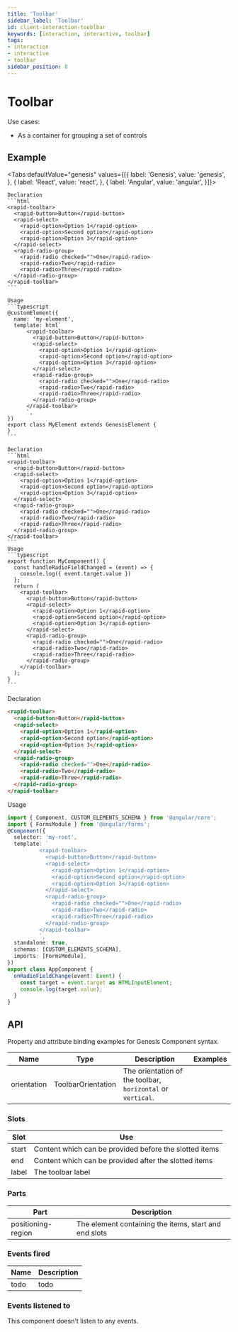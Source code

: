 ```yaml
---
title: 'Toolbar'
sidebar_label: 'Toolbar'
id: client-interaction-tooblbar
keywords: [interaction, interactive, toolbar]
tags:
- interaction
- interactive
- toolbar
sidebar_position: 8
---
```



# Toolbar

Use cases:
* As a container for grouping a set of controls

## Example

<ToolbarDemo />

<Tabs defaultValue="genesis" values={[{ label: 'Genesis', value: 'genesis', }, { label: 'React', value: 'react', }, { label: 'Angular', value: 'angular', }]}>

  <TabItem value="genesis">

    Declaration
    ```html
    <rapid-toolbar>
      <rapid-button>Button</rapid-button>
      <rapid-select>
        <rapid-option>Option 1</rapid-option>
        <rapid-option>Second option</rapid-option>
        <rapid-option>Option 3</rapid-option>
      </rapid-select>
      <rapid-radio-group>
        <rapid-radio checked="">One</rapid-radio>
        <rapid-radio>Two</rapid-radio>
        <rapid-radio>Three</rapid-radio>
      </rapid-radio-group>
    </rapid-toolbar>
    ```

    Usage
    ```typescript
    @customElement({
      name: 'my-element',
      template: html`
          <rapid-toolbar>
            <rapid-button>Button</rapid-button>
            <rapid-select>
              <rapid-option>Option 1</rapid-option>
              <rapid-option>Second option</rapid-option>
              <rapid-option>Option 3</rapid-option>
            </rapid-select>
            <rapid-radio-group>
              <rapid-radio checked="">One</rapid-radio>
              <rapid-radio>Two</rapid-radio>
              <rapid-radio>Three</rapid-radio>
            </rapid-radio-group>
          </rapid-toolbar>
          `,
    })
    export class MyElement extends GenesisElement {
    }
    ```

  </TabItem>
  <TabItem value="react">

    Declaration
    ```html
    <rapid-toolbar>
      <rapid-button>Button</rapid-button>
      <rapid-select>
        <rapid-option>Option 1</rapid-option>
        <rapid-option>Second option</rapid-option>
        <rapid-option>Option 3</rapid-option>
      </rapid-select>
      <rapid-radio-group>
        <rapid-radio checked="">One</rapid-radio>
        <rapid-radio>Two</rapid-radio>
        <rapid-radio>Three</rapid-radio>
      </rapid-radio-group>
    </rapid-toolbar>
    ```
    Usage
    ```typescript
    export function MyComponent() {
      const handleRadioFieldChanged = (event) => {
        console.log({ event.target.value })
      };
      return (
        <rapid-toolbar>
          <rapid-button>Button</rapid-button>
          <rapid-select>
            <rapid-option>Option 1</rapid-option>
            <rapid-option>Second option</rapid-option>
            <rapid-option>Option 3</rapid-option>
          </rapid-select>
          <rapid-radio-group>
            <rapid-radio checked="">One</rapid-radio>
            <rapid-radio>Two</rapid-radio>
            <rapid-radio>Three</rapid-radio>
          </rapid-radio-group>
        </rapid-toolbar>
      );
    }
    ```
</TabItem>
<TabItem value="angular">

  Declaration
  ```html
  <rapid-toolbar>
    <rapid-button>Button</rapid-button>
    <rapid-select>
      <rapid-option>Option 1</rapid-option>
      <rapid-option>Second option</rapid-option>
      <rapid-option>Option 3</rapid-option>
    </rapid-select>
    <rapid-radio-group>
      <rapid-radio checked="">One</rapid-radio>
      <rapid-radio>Two</rapid-radio>
      <rapid-radio>Three</rapid-radio>
    </rapid-radio-group>
  </rapid-toolbar>
  ```

  Usage
  ```typescript
  import { Component, CUSTOM_ELEMENTS_SCHEMA } from '@angular/core';
  import { FormsModule } from '@angular/forms';
  @Component({
    selector: 'my-root',
    template: `
            <rapid-toolbar>
              <rapid-button>Button</rapid-button>
              <rapid-select>
                <rapid-option>Option 1</rapid-option>
                <rapid-option>Second option</rapid-option>
                <rapid-option>Option 3</rapid-option>
              </rapid-select>
              <rapid-radio-group>
                <rapid-radio checked="">One</rapid-radio>
                <rapid-radio>Two</rapid-radio>
                <rapid-radio>Three</rapid-radio>
              </rapid-radio-group>
            </rapid-toolbar>
            `,
    standalone: true,
    schemas: [CUSTOM_ELEMENTS_SCHEMA],
    imports: [FormsModule],
  })
  export class AppComponent {
    onRadioFieldChange(event: Event) {
      const target = event.target as HTMLInputElement;
      console.log(target.value);
    }
  }
  ```
</TabItem>
</Tabs>

## API

Property and attribute binding examples for Genesis Component syntax.

| Name     | Type      | Description                                                                      | Examples |
|----------|-----------|----------------------------------------------------------------------------------|---|
| orientation  | ToolbarOrientation | The orientation of the toolbar, `horizontal` or `vertical`. |  |

### Slots

| Slot | Use |
|---|---|
| start	|	Content which can be provided before the slotted items |
| end	|	Content which can be provided after the slotted items |
| label	| The toolbar label |

### Parts

| Part | Description |
|---|---|
| positioning-region | The element containing the items, start and end slots |


### Events fired
| Name    | Description                                 |
|---------|---------------------------------------------|
| todo | todo |

### Events listened to
This component doesn't listen to any events.
